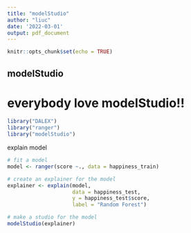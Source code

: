 ```yaml
---
title: "modelStudio"
author: "liuc"
date: '2022-03-01'
output: pdf_document
---
```


```r
knitr::opts_chunk$set(echo = TRUE)
```

## modelStudio

# everybody love modelStudio!!

```r
library("DALEX")
library("ranger")
library("modelStudio")

```

explain model

```r
# fit a model
model <- ranger(score ~., data = happiness_train)

# create an explainer for the model    
explainer <- explain(model,
                     data = happiness_test,
                     y = happiness_test$score,
                     label = "Random Forest")

# make a studio for the model
modelStudio(explainer)
```





